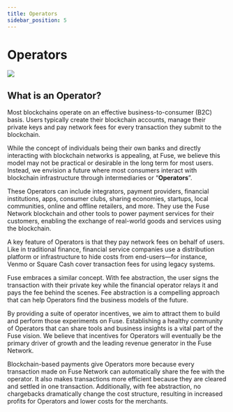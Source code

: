 ```yaml
---
title: Operators
sidebar_position: 5
---
```


# Operators

![](/img/basics/operators.png)

## What is an Operator?

Most blockchains operate on an effective business-to-consumer (B2C) basis. Users typically create their blockchain accounts, manage their private keys and pay network fees for every transaction they submit to the blockchain.

While the concept of individuals being their own banks and directly interacting with blockchain networks is appealing, at Fuse, we believe this model may not be practical or desirable in the long term for most users. Instead, we envision a future where most consumers interact with blockchain infrastructure through intermediaries or “**Operators**”.

These Operators can include integrators, payment providers, financial institutions, apps, consumer clubs, sharing economies, startups, local communities, online and offline retailers, and more. They use the Fuse Network blockchain and other tools to power payment services for their customers, enabling the exchange of real-world goods and services using the blockchain.

A key feature of Operators is that they pay network fees on behalf of users. Like in traditional finance, financial service companies use a distribution platform or infrastructure to hide costs from end-users—for instance, Venmo or Square Cash cover transaction fees for using legacy systems.

Fuse embraces a similar concept. With fee abstraction, the user signs the transaction with their private key while the financial operator relays it and pays the fee behind the scenes. Fee abstraction is a compelling approach that can help Operators find the business models of the future.

By providing a suite of operator incentives, we aim to attract them to build and perform those experiments on Fuse. Establishing a healthy community of Operators that can share tools and business insights is a vital part of the Fuse vision. We believe that incentives for Operators will eventually be the primary driver of growth and the leading revenue generator in the Fuse Network.

Blockchain-based payments give Operators more because every transaction made on Fuse Network can automatically share the fee with the operator. It also makes transactions more efficient because they are cleared and settled in one transaction. Additionally, with fee abstraction, no chargebacks dramatically change the cost structure, resulting in increased profits for Operators and lower costs for the merchants.
